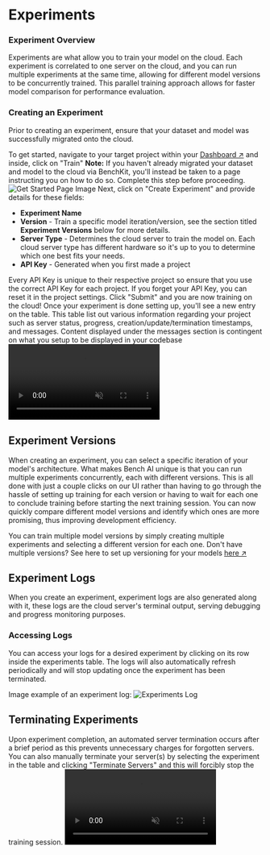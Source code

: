
# Experiments

### Experiment Overview
Experiments are what allow you to train your model on the cloud. Each experiment is correlated to one server on the cloud, and
you can run multiple experiments at the same time, allowing for different model versions to be concurrently trained.
This parallel training approach allows for faster model comparison for performance evaluation.

### Creating an Experiment
Prior to creating an experiment, ensure that your dataset and model was successfully migrated onto the cloud.

To get started, navigate to your target project within your [Dashboard ↗](https://bench-ai.com/dashboards) and inside, click on "Train"
<Callout>
    <b>Note:</b> If you haven't already migrated your dataset and model to the cloud via BenchKit, you'll instead be taken
    to a page instructing you on how to do so. Complete this step before proceeding.
    ![Get Started Page Image](https://sofadocsbucket.s3.us-west-2.amazonaws.com/assets/Tutorials/experiments/get-started.png)
</Callout>
Next, click on "Create Experiment" and provide details for these fields:
* <b>Experiment Name</b>
* <b>Version</b> - Train a specific model iteration/version, see the section titled <b>Experiment Versions</b> below for more details.
* <b>Server Type</b> - Determines the cloud server to train the model on. Each cloud server type has different
hardware so it's up to you to determine which one best fits your needs.
* <b>API Key</b> - Generated when you first made a project
<Callout>
    Every API Key is unique to their respective project so ensure that you use the correct API Key for each project.
    If you forget your API Key, you can reset it in the project settings.
</Callout>
Click "Submit" and you are now training on the cloud!
Once your experiment is done setting up, you'll see a new entry on the table. This table list out various information
regarding your project such as server status, progress, creation/update/termination timestamps, and messages.
<Callout>
     Content displayed under the messages section is contingent on what you setup to be displayed in your codebase
</Callout>
<video controls loop muted autoPlay>
        <source src="https://sofadocsbucket.s3.us-west-2.amazonaws.com/assets/Tutorials/experiments/creating-experiment.mp4" type="video/mp4" />
        Your browser does not support the video tag.
</video>

## Experiment Versions
When creating an experiment, you can select a specific iteration of your model's architecture. What makes
Bench AI unique is that you can run multiple experiments concurrently, each with different versions.
This is all done with just a couple clicks on our UI rather than having to go through the hassle of setting up training
for each version or having to wait for each one to conclude training before starting the next training session.
You can now quickly compare different model versions and identify which ones are more promising,
thus improving development efficiency.

You can train multiple model versions by simply creating multiple experiments and selecting a different version for each one.
Don't have multiple versions? See here to set up versioning for your models [here ↗](https://docs.bench-ai.com/Tutorials/train-script#versioning)

## Experiment Logs
When you create an experiment, experiment logs are also generated along with it, these logs are the cloud server's
terminal output, serving debugging and progress monitoring purposes.

### Accessing Logs
You can access your logs for a desired experiment by clicking on its row inside the experiments table.
The logs will also automatically refresh periodically and will stop updating once the experiment has been
terminated.

Image example of an experiment log:
![Experiments Log](https://sofadocsbucket.s3.us-west-2.amazonaws.com/assets/Tutorials/experiments/experiment-logs.png)

## Terminating Experiments
Upon experiment completion, an automated server termination occurs after a brief period as this prevents
unnecessary charges for forgotten servers. You can also manually terminate your server(s) by selecting the experiment in
the table and clicking "Terminate Servers" and this will forcibly stop the training session.
<video controls loop muted autoPlay>
        <source src="https://sofadocsbucket.s3.us-west-2.amazonaws.com/assets/Tutorials/experiments/deleting-experiment.mp4" type="video/mp4" />
        Your browser does not support the video tag.
</video>